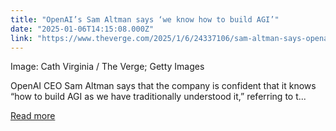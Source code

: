 ```yaml
---
title: "OpenAI’s Sam Altman says ‘we know how to build AGI’"
date: "2025-01-06T14:15:08.000Z"
link: "https://www.theverge.com/2025/1/6/24337106/sam-altman-says-openai-knows-how-to-build-agi-blog-post"
---
```


Image: Cath Virginia / The Verge; Getty Images
    

  
OpenAI CEO Sam Altman says that the company is confident that it knows “how to build AGI as we have traditionally understood it,” referring to t...

[Read more](https://www.theverge.com/2025/1/6/24337106/sam-altman-says-openai-knows-how-to-build-agi-blog-post)
